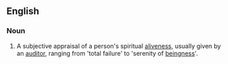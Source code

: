 ==English==
===Noun===
{{wikipedia}}
{{en-noun|-}}
# {{context|Scientology}} A subjective appraisal of a person's spiritual [[aliveness]], usually given by an [[auditor]], ranging from 'total failure' to 'serenity of [[beingness]]'.